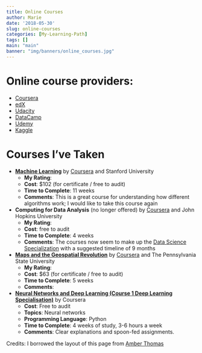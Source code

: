 ```yaml
---
title: Online Courses
author: Marie
date: '2018-05-30'
slug: online-courses
categories: [My-Learning-Path]
tags: []
main: "main"
banner: "img/banners/online_courses.jpg"
---
```





# Online course providers:

* [Coursera](https://www.coursera.org)
* [edX](https://www.edx.org)
* [Udacity](https://www.udacity.com)
* [DataCamp](https://www.datacamp.com)
* [Udemy](https://www.udemy.com/)
* [Kaggle](https://www.kaggle.com/learn)

# Courses I've Taken
<!-- <i class="fa fa-star-o"></i> -->
* **[Machine Learning](https://www.coursera.org/learn/machine-learning)** by [Coursera](https://www.coursera.org) and Stanford University
    + **My Rating**: <i class="fa fa-star"></i><i class="fa fa-star"></i><i class="fa fa-star"></i><i class="fa fa-star"></i><i class="fa fa-star"></i>
    + **Cost**: $102 (for certificate / free to audit)
    + **Time to Complete**: 11 weeks
    + **Comments**: This is a great course for understanding how different algorithms work; I would like to take this course again

* **Computing for Data Analysis** (no longer offered) by [Coursera](https://www.coursera.org) and John Hopkins University
    + **My Rating**: <i class="fa fa-star"></i><i class="fa fa-star"></i><i class="fa fa-star"></i><i class="fa fa-star"></i><i class="fa fa-star"></i>
    + **Cost**: free to audit
    + **Time to Complete**: 4 weeks
    + **Comments**: The courses now seem to make up the [Data Science Specialization](https://www.coursera.org/specializations/jhu-data-science) with a suggested timeline of 9 months
    
    
* **[Maps and the Geospatial Revolution](https://www.coursera.org/learn/geospatial)** by [Coursera](https://www.coursera.org) and The Pennsylvania State University
    + **My Rating**: <i class="fa fa-star"></i><i class="fa fa-star"></i><i class="fa fa-star"></i><i class="fa fa-star"></i><i class="fa fa-star"></i>
    + **Cost**: $63 (for certificate / free to audit)
    + **Time to Complete**: 5 weeks
    + **Comments**: 
    
    
* **[Neural Networks and Deep Learning (Course 1 Deep Learning Specialisation)](https://www.coursera.org/learn/neural-networks-deep-learning)** by Coursera
    + **Cost**: Free to audit
    + **Topics**: Neural networks
    + **Programming Language**: Python
    + **Time to Complete**: 4 weeks of study, 3-6 hours a week  
    + **Comments**: Clear explanations and spoon-fed assignments.    
    
    
Credits: I borrowed the layout of this page from [Amber Thomas](http://amber.rbind.io/blog/2016/12/17/dscourses/)